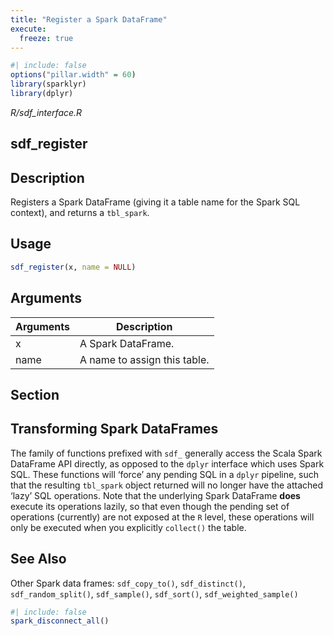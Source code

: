 ```yaml
---
title: "Register a Spark DataFrame"
execute:
  freeze: true
---
```


```r
#| include: false
options("pillar.width" = 60)
library(sparklyr) 
library(dplyr)
```

*R/sdf_interface.R*

## sdf_register

## Description
Registers a Spark DataFrame (giving it a table name for the Spark SQL context), and returns a `tbl_spark`. 


## Usage
```r
sdf_register(x, name = NULL) 
```

## Arguments
|Arguments|Description|
|---|---|
| x | A Spark DataFrame. |
| name | A name to assign this table. |


## Section

## Transforming Spark DataFrames

The family of functions prefixed with `sdf_` generally access the Scala Spark DataFrame API directly, as opposed to the `dplyr` interface which uses Spark SQL. These functions will 'force' any pending SQL in a `dplyr` pipeline, such that the resulting `tbl_spark` object returned will no longer have the attached 'lazy' SQL operations. Note that the underlying Spark DataFrame **does** execute its operations lazily, so that even though the pending set of operations (currently) are not exposed at the `R` level, these operations will only be executed when you explicitly `collect()` the table. 




## See Also
Other Spark data frames:  `sdf_copy_to()`, `sdf_distinct()`, `sdf_random_split()`, `sdf_sample()`, `sdf_sort()`, `sdf_weighted_sample()`


```r
#| include: false
spark_disconnect_all()
```
